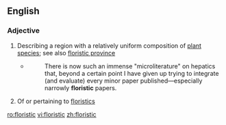 ==English==

===Adjective===
{{en-adj|-}}

# Describing a region with a relatively uniform composition of [[plant]] [[species]]; see also [[floristic province]]
#* {{RQ:Schuster Hepaticae V|viii}}
#*: There is now such an immense "microliterature" on hepatics that, beyond a certain point I have given up trying to integrate (and evaluate) every minor paper published—especially narrowly '''floristic''' papers.
# Of or pertaining to [[floristics]]

[[ro:floristic]]
[[vi:floristic]]
[[zh:floristic]]